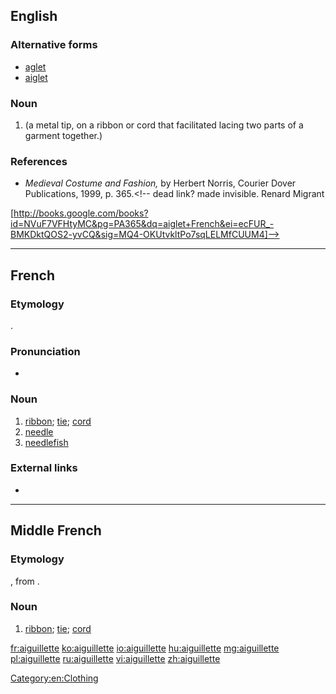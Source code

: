 ==English==

===Alternative forms===
* [[aglet]]
* [[aiglet]]

===Noun===
{{en-noun}}

# {{alternative spelling of|aiglet|lang=en}} (a metal tip, on a ribbon or cord that facilitated lacing two parts of a garment together.)

===References===
* ''Medieval Costume and Fashion,'' by Herbert Norris, Courier Dover Publications, 1999, p. 365.<!-- dead link? made invisible. Renard Migrant
[http://books.google.com/books?id=NVuF7VFHtyMC&pg=PA365&dq=aiglet+French&ei=ecFUR_-BMKDktQOS2-yvCQ&sig=MQ4-OKUtvkltPo7sqLELMfCUUM4]-->

[[Category:en:Clothing]]

----

==French==

===Etymology===
{{suffix|aiguille|ette|lang=fr}}.

===Pronunciation===
* {{IPA|/e.ɡɥi.jɛt/|lang=fr}}

===Noun===
{{fr-noun|f}}

# [[ribbon]]; [[tie]]; [[cord]]
# [[needle]]
# [[needlefish]]

===External links===
* {{R:TLFi}}

----

==Middle French==

===Etymology===
{{etyl|fro|frm}}, from {{suffix|aiguille|ette|lang=frm}}.

===Noun===
{{frm-noun|f}}

# [[ribbon]]; [[tie]]; [[cord]]

[[fr:aiguillette]]
[[ko:aiguillette]]
[[io:aiguillette]]
[[hu:aiguillette]]
[[mg:aiguillette]]
[[pl:aiguillette]]
[[ru:aiguillette]]
[[vi:aiguillette]]
[[zh:aiguillette]]